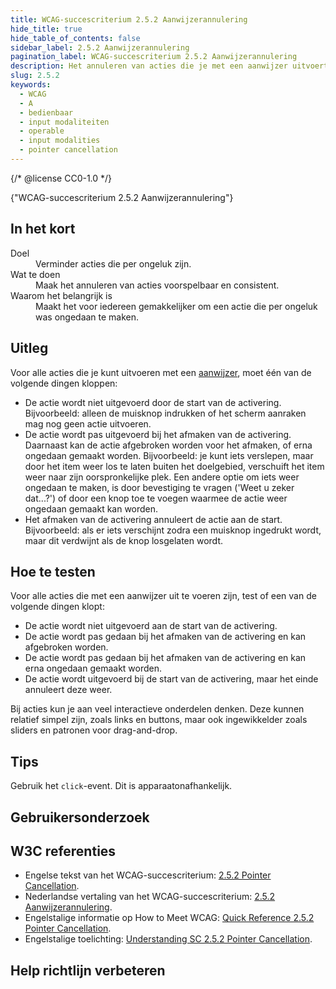 ```yaml
---
title: WCAG-succescriterium 2.5.2 Aanwijzerannulering
hide_title: true
hide_table_of_contents: false
sidebar_label: 2.5.2 Aanwijzerannulering
pagination_label: WCAG-succescriterium 2.5.2 Aanwijzerannulering
description: Het annuleren van acties die je met een aanwijzer uitvoert is voorspelbaar.
slug: 2.5.2
keywords:
  - WCAG
  - A
  - bedienbaar
  - input modaliteiten
  - operable
  - input modalities
  - pointer cancellation
---
```


{/* @license CC0-1.0 */}


<WcagHeadingGroup level={1} conformanceLevel="Niveau A">
  {"WCAG-succescriterium 2.5.2 Aanwijzerannulering"}
</WcagHeadingGroup>

## In het kort

<dl>
  <div class="dl__item">
    <dt class="dl__term">Doel</dt>
    <dd class="dl__definition">Verminder acties die per ongeluk zijn.</dd>
  </div>
  <div class="dl__item">
    <dt class="dl__term">Wat te doen</dt>
    <dd class="dl__definition">Maak het annuleren van acties voorspelbaar en consistent.</dd>
  </div>
  <div class="dl__item">
    <dt class="dl__term">Waarom het belangrijk is</dt>
    <dd class="dl__definition">
      Maakt het voor iedereen gemakkelijker om een actie die per ongeluk was ongedaan te maken.
    </dd>
  </div>
</dl>

## Uitleg

<Summary />

Voor alle acties die je kunt uitvoeren met een [aanwijzer](/woordenlijst/#aanwijzer), moet één van de volgende dingen kloppen:

- De actie wordt niet uitgevoerd door de start van de activering. Bijvoorbeeld: alleen de muisknop indrukken of het scherm aanraken mag nog geen actie uitvoeren.
- De actie wordt pas uitgevoerd bij het afmaken van de activering. Daarnaast kan de actie afgebroken worden voor het afmaken, of erna ongedaan gemaakt worden. Bijvoorbeeld: je kunt iets verslepen, maar door het item weer los te laten buiten het doelgebied, verschuift het item weer naar zijn oorspronkelijke plek. Een andere optie om iets weer ongedaan te maken, is door bevestiging te vragen ('Weet u zeker dat...?') of door een knop toe te voegen waarmee de actie weer ongedaan gemaakt kan worden.
- Het afmaken van de activering annuleert de actie aan de start. Bijvoorbeeld: als er iets verschijnt zodra een muisknop ingedrukt wordt, maar dit verdwijnt als de knop losgelaten wordt.

## Hoe te testen

Voor alle acties die met een aanwijzer uit te voeren zijn, test of een van de volgende dingen klopt:

- De actie wordt niet uitgevoerd aan de start van de activering.
- De actie wordt pas gedaan bij het afmaken van de activering en kan afgebroken worden.
- De actie wordt pas gedaan bij het afmaken van de activering en kan erna ongedaan gemaakt worden.
- De actie wordt uitgevoerd bij de start van de activering, maar het einde annuleert deze weer.

Bij acties kun je aan veel interactieve onderdelen denken. Deze kunnen relatief simpel zijn, zoals links en buttons, maar ook ingewikkelder zoals sliders en patronen voor drag-and-drop.

## Tips

Gebruik het `click`-event. Dit is apparaatonafhankelijk.

## Gebruikersonderzoek

<CTAGebruikersonderzoek />

## W3C referenties

- Engelse tekst van het WCAG-succescriterium: [<span lang="en">2.5.2 Pointer Cancellation</span>](https://www.w3.org/TR/WCAG22/#pointer-cancellation).
- Nederlandse vertaling van het WCAG-succescriterium: [2.5.2 Aanwijzerannulering](https://www.w3.org/Translations/WCAG22-nl/#pointer-cancellation).
- Engelstalige informatie op <span lang="en">How to Meet WCAG</span>: [<span lang="en">Quick Reference 2.5.2 Pointer Cancellation</span>](https://www.w3.org/WAI/WCAG22/quickref/#pointer-cancellation).
- Engelstalige toelichting: [<span lang="en">Understanding SC 2.5.2 Pointer Cancellation</span>](https://www.w3.org/WAI/WCAG22/Understanding/pointer-cancellation.html).

<SpotlightSection>
  <Markdown omitH1 headinglevel={3}>
    <Disclaimer />
  </Markdown>
</SpotlightSection>

## Help richtlijn verbeteren

<Markdown omitH1 headinglevel={3}>
  <WCAGFooterInfo />
</Markdown>

